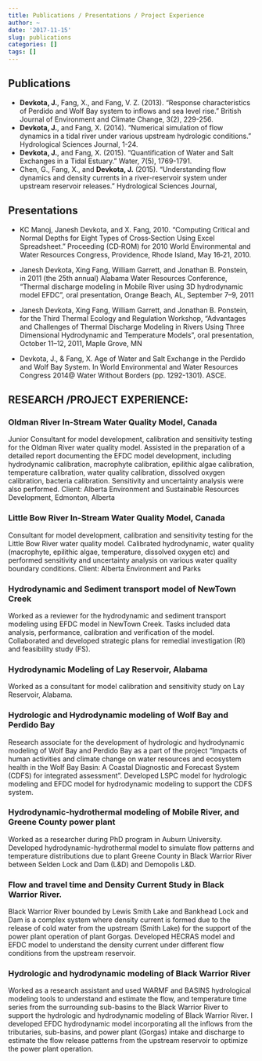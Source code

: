 ---
title: Publications / Presentations / Project Experience
author: ~
date: '2017-11-15'
slug: publications
categories: []
tags: []
---

## Publications
* **Devkota, J.**, Fang, X., and Fang, V. Z. (2013). "Response characteristics of Perdido and Wolf Bay system to inflows and sea level rise." British Journal of Environment and Climate Change, 3(2), 229-256.
* **Devkota, J.**, and Fang, X. (2014). "Numerical simulation of flow dynamics in a tidal river under various upstream hydrologic conditions." Hydrological Sciences Journal, 1-24.
* **Devkota, J.**, and Fang, X. (2015). "Quantification of Water and Salt Exchanges in a Tidal Estuary." Water, 7(5), 1769-1791.
* Chen, G., Fang, X., and **Devkota, J.** (2015). "Understanding flow dynamics and density currents in a river-reservoir system under upstream reservoir releases." Hydrological Sciences Journal,

## Presentations 

* KC Manoj, Janesh Devkota, and X. Fang, 2010.  “Computing Critical and Normal Depths for Eight Types of Cross‐Section Using Excel Spreadsheet.” Proceeding (CD‐ROM) for 2010 World Environmental and Water Resources Congress, Providence, Rhode Island, May 16‐21, 2010.

* Janesh Devkota, Xing Fang, William Garrett, and Jonathan B. Ponstein, in 2011 (the 25th annual) Alabama Water Resources Conference, “Thermal discharge modeling in Mobile River using 3D hydrodynamic model EFDC”, oral presentation, Orange Beach, AL, September 7–9, 2011

* Janesh Devkota, Xing Fang, William Garrett, and Jonathan B. Ponstein, for the Third Thermal Ecology and Regulation Workshop, “Advantages and Challenges of Thermal Discharge Modeling in Rivers Using Three Dimensional Hydrodynamic and Temperature Models”, oral presentation, October 11–12, 2011, Maple Grove, MN

* Devkota, J., & Fang, X. Age of Water and Salt Exchange in the Perdido and Wolf Bay System. In World Environmental and Water Resources Congress 2014@ Water Without Borders (pp. 1292-1301). ASCE.


## RESEARCH /PROJECT EXPERIENCE: 

### Oldman River In-Stream Water Quality Model, Canada
Junior Consultant for model development, calibration and sensitivity testing for the Oldman River water quality model. Assisted in the preparation of a detailed report documenting the EFDC model development, including hydrodynamic calibration, macrophyte calibration, epilithic algae calibration, temperature calibration, water quality calibration, dissolved oxygen calibration, bacteria calibration. Sensitivity and uncertainty analysis were also performed. 
Client: Alberta Environment and Sustainable Resources Development, Edmonton, Alberta

### Little Bow River In-Stream Water Quality Model, Canada
Consultant for model development, calibration and sensitivity testing for the Little Bow River water quality model. Calibrated hydrodynamic, water quality (macrophyte, epilithic algae, temperature, dissolved oxygen etc) and performed sensitivity and uncertainty analysis on various water quality boundary conditions. 
Client: Alberta Environment and Parks

### Hydrodynamic and Sediment transport model of NewTown Creek 
Worked as a reviewer for the hydrodynamic and sediment transport modeling using EFDC model in NewTown Creek. Tasks included data analysis, performance, calibration and verification of the model. Collaborated and developed strategic plans for remedial investigation (RI) and feasibility study (FS). 

### Hydrodynamic Modeling of Lay Reservoir, Alabama
Worked as a consultant for model calibration and sensitivity study on Lay Reservoir, Alabama. 

### Hydrologic and Hydrodynamic modeling of Wolf Bay and Perdido Bay
Research associate for the development of hydrologic and hydrodynamic modeling of Wolf Bay and Perdido Bay as a part of the project “Impacts of human activities and climate change on water resources and ecosystem health in the Wolf Bay Basin: A Coastal Diagnostic and Forecast System (CDFS) for integrated assessment”. Developed LSPC model for hydrologic modeling and EFDC model for hydrodynamic modeling to support the CDFS system.
  
### Hydrodynamic-hydrothermal modeling of Mobile River, and Greene County power plant
Worked as a researcher during PhD program in Auburn University. Developed hydrodynamic-hydrothermal model to simulate flow patterns and temperature distributions due to plant Greene County in Black Warrior River between Selden Lock and Dam (L&D) and Demopolis L&D. 

### Flow and travel time and Density Current Study in Black Warrior River.
Black Warrior River bounded by Lewis Smith Lake and Bankhead Lock and Dam is a complex system where density current is formed due to the release of cold water from the upstream (Smith Lake) for the support of the power plant operation of plant Gorgas. Developed HECRAS model and EFDC model to understand the density current under different flow conditions from the upstream reservoir. 

### Hydrologic and hydrodynamic modeling of Black Warrior River 
Worked as a research assistant and used WARMF and BASINS hydrological modeling tools to understand and estimate the flow, and temperature time series from the surrounding sub-basins to the Black Warrior River to support the hydrologic and hydrodynamic modeling of Black Warrior River. I developed EFDC hydrodynamic model incorporating all the inflows from the tributaries, sub-basins, and power plant (Gorgas) intake and discharge to estimate the flow release patterns from the upstream reservoir to optimize the power plant operation. 



